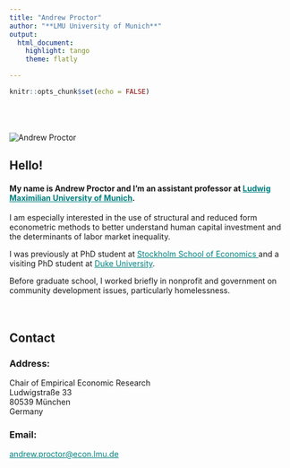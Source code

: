 ```yaml
---
title: "Andrew Proctor"
author: "**LMU University of Munich**"
output:
  html_document:
    highlight: tango
    theme: flatly

---
```


```r
knitr::opts_chunk$set(echo = FALSE)
```


<div class = "row">
<div class = "col-xs-12 col-md-6">
<br><br><br>
<img src="handels.jpg" alt="Andrew Proctor">
</div>

<div class = "col-xs-12 col-md-6">
<div class = "col-xs-1 col-md-0">
</div>
<div class = "col-xs-11 col-md-12">
# Hello!


#### My name is Andrew Proctor and I'm an assistant professor at  <a href="https://www.en.empwi.econ.uni-muenchen.de/index.html" 
  style="color:teal;">Ludwig Maximilian University of Munich</a>.####

I am especially interested in the use of structural and reduced form econometric
methods to better understand human capital investment and the determinants of labor 
market inequality.  

I was previously at PhD student at <a href="https://www.hhs.se/en/research/departments/de/" 
  style="color:teal;"> Stockholm School of Economics </a> and a visiting PhD student at <a href="https://econ.duke.edu/" 
  style="color:teal;">Duke University</a>. 

Before graduate school, I worked briefly in nonprofit and government on 
community development issues, particularly homelessness.
<br><br>
<br>
</div>
</div>

<div class = "row">
<div class = "col-xs-1 col-md-0"></div>
<div class = "col-xs-11 col-md-12">
## Contact
</div>
</div>

<div class = "row">
<div class = "col-xs-12 col-md-6">
<div class = "col-xs-1 col-md-0"></div>
<div class = "col-xs-11 col-md-12">
### Address:
  Chair of Empirical Economic Research <br>
  Ludwigstra&szlig;e 33 <br>
  80539 M&uuml;nchen <br>
  Germany
</div>
</div>

<div class = "col-xs-12 col-md-6">
<div class = "col-xs-1 col-md-0"></div>
<div class = "col-xs-11 col-md-12">
### Email:  
<a href = "mailto: andrew.proctor@econ.lmu.de" style="color:teal;">andrew.proctor@econ.lmu.de</a>
</div>
</div>
</div>






